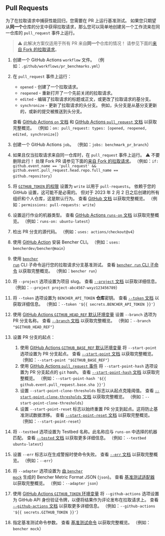 
## Pull Requests

为了在拉取请求中捕获性能回归，您需要在 PR 上运行基准测试。
如果您只期望从**同一个**仓库的分支中获得拉取请求，那么您可以简单地创建另一个工作流来在同一仓库的 `pull_request` 事件上运行。

> ⚠️ 此解决方案仅适用于所有 PR 来自**同一个**仓库的情况！
> 请参见下面的[来自 Fork 的拉取请求][pull requests from forks]。

<PullRequestsCode />

1. 创建一个 GitHub Actions `workflow` 文件。
   （例如：`.github/workflows/pr_benchmarks.yml`）
2. 在 `pull_request` 事件上运行：
   - `opened` - 创建了一个拉取请求。
   - `reopened` - 重新打开了一个先前关闭的拉取请求。
   - `edited` - 编辑了拉取请求的标题或正文，或更改了拉取请求的基分支。
   - `synchronize` - 更新了拉取请求的头分支。
   例如，头分支是从基分支更新的，或新的提交被推送到头分支。

   查看 [GitHub Actions `on` 文档][github actions on] 和 [GitHub Actions `pull_request` 文档][github action pull_request] 以获取完整概览。
   （例如：`on: pull_request: types: [opened, reopened, edited, synchronize]`）
3. 创建一个 GitHub Actions `job`。
   （例如：`jobs: benchmark_pr_branch`）
4. 如果且仅当拉取请求来自同一仓库时，在 `pull_request` 事件上运行。
   ⚠️ 不要删除此行！
   处理 Fork PR 请参见下面的[来自 Fork 的拉取请求][pull requests from forks]。
   （例如：`if: github.event_name == 'pull_request' && github.event.pull_request.head.repo.full_name == github.repository`）
5. 将 [`GITHUB_TOKEN` 的权限][github token permissions] 设置为 `write` 以用于 `pull-requests`。
   依赖于您的 GitHub 设置，这可能不是必需的。
   但对于 2023 年 2 月 2 日之后创建的所有组织和个人仓库，这是默认行为。
   查看 [GitHub 文档][github token permissions security] 以获取完整概览。
   （例如：`permissions: pull-requests: write`）
6. 设置运行作业的机器类型。
   查看 [GitHub Actions `runs-on` 文档][github actions runs-on] 以获取完整概览。
   （例如：`runs-on: ubuntu-latest`）
7. 检出 PR 分支的源代码。
   （例如：`uses: actions/checkout@v4`）
8. 使用 [GitHub Action][bencher cli github action] 安装 Bencher CLI。
   （例如：`uses: bencherdev/bencher@main`）
9. 使用 <code><a href="/zh/docs/explanation/bencher-run/">bencher run</a></code> CLI 子命令运行您的拉取请求分支基准测试。
   查看 [`bencher run` CLI 子命令][bencher run] 以获取完整概览。
   （例如：`bencher run`）
10. 将 `--project` 选项设置为项目 slug。
    查看 [`--project` 文档][project option] 以获取详细信息。
    （例如：`--project project-abc4567-wxyz123456789`）
11. 将 `--token` 选项设置为 `BENCHER_API_TOKEN` **仓库**密钥。
    查看 [`--token` 文档][token option] 以获取详细信息。
    （例如：`--token '${{ secrets.BENCHER_API_TOKEN }}'`）
12. 使用 [GitHub Actions `GITHUB_HEAD_REF` 默认环境变量][github default environment variables] 设置 `--branch` 选项为 PR 分支名称。
    查看 [`--branch` 文档][branch option] 以获取完整概览。
    （例如：`--branch "$GITHUB_HEAD_REF"`）
13. 设置 PR 分支的起点：
    1. 使用 [GitHub Actions `GITHUB_BASE_REF` 默认环境变量][github default environment variables] 将 `--start-point` 选项设置为 PR 分支起点。
    查看 [`--start-point` 文档][start point] 以获取完整概览。
    （例如：`--start-point "$GITHUB_BASE_REF"`）
    2. 使用 [GitHub Actions `pull_request` 事件][github action pull_request] 将 `--start-point-hash` 选项设置为 PR 分支起点的 `git` hash。
    查看 [`--start-point-hash` 文档][start point hash] 以获取完整概览。
    （例如：`--start-point-hash '${{ github.event.pull_request.base.sha }}'`）
    3. 设置 `--start-point-clone-thresholds` 标志以从起点克隆阈值。
    查看 [`--start-point-clone-thresholds` 文档][start point clone thresholds] 以获取完整概览。
    （例如：`--start-point-clone-thresholds`）
    4. 设置 `--start-point-reset` 标志以始终重置 PR 分支到起点。这将防止基准测试数据漂移。
    查看 [`--start-point-reset` 文档][start point reset] 以获取完整概览。
    （例如：`--start-point-reset`）
14. 将 `--testbed` 选项设置为 Testbed 名称。此名称应与 `runs-on` 中选择的机器匹配。
    查看 [`--tested` 文档][testbed option] 以获取更多详细信息。
    （例如：`--testbed ubuntu-latest`）
15. 设置 `--err` 标志以在生成警报时使命令失败。
   查看 [`--err` 文档][alert err] 以获取完整概览。
   （例如：`--err`）
16. 将 `--adapter` 选项设置为 [由 <code><a href="/zh/docs/reference/bencher-metric-format/#bencher-mock">bencher mock</a></code> 生成的 Bencher Metric Format JSON (`json`)][bmf]。
   查看 [基准测试适配器][adapter json] 以获取完整概览。
   （例如：`--adapter json`）
17. 使用 [GitHub Actions `GITHUB_TOKEN` 环境变量][github token] 将 `--github-actions` 选项设置为 GitHub API 身份验证令牌，以便将结果作为评论发布在拉取请求上。
    查看 [`--github-actions` 文档][github actions option] 以获取更多详细信息。
    （例如：`--github-actions '${{ secrets.GITHUB_TOKEN }}'`）
18. 指定基准测试命令参数。
    查看 [基准测试命令][command argument] 以获取完整概览。
    （例如：`bencher mock`）

<PullRequestsClosed />

[github actions on]: https://docs.github.com/en/actions/using-workflows/workflow-syntax-for-github-actions#on
[github action pull_request]: https://docs.github.com/en/webhooks/webhook-events-and-payloads#pull_request
[github token permissions]: https://docs.github.com/en/actions/using-jobs/assigning-permissions-to-jobs#setting-the-github_token-permissions-for-a-specific-job
[github token read only]: https://github.blog/changelog/2023-02-02-github-actions-updating-the-default-github_token-permissions-to-read-only/
[github token permissions security]: https://docs.github.com/en/actions/security-guides/automatic-token-authentication#modifying-the-permissions-for-the-github_token
[github actions runs-on]: https://docs.github.com/en/actions/using-workflows/workflow-syntax-for-github-actions#jobsjob_idruns-on
[bencher cli github action]: https://github.com/marketplace/actions/bencher-cli
[github default environment variables]: https://docs.github.com/en/actions/writing-workflows/choosing-what-your-workflow-does/store-information-in-variables
[github token]: https://docs.github.com/en/actions/security-guides/automatic-token-authentication

[bencher run]: /zh/docs/explanation/bencher-run/
[project option]: /zh/docs/explanation/bencher-run/#--project-project
[token option]: /zh/docs/explanation/bencher-run/#--token-token
[branch option]: /zh/docs/explanation/branch-selection/#--branch-branch
[start point]: /zh/docs/explanation/branch-selection/#--start-point-branch
[start point hash]: /zh/docs/explanation/branch-selection/#--start-point-hash-hash
[start point clone thresholds]: /zh/docs/explanation/branch-selection/#--start-point-clone-thresholds
[start point reset]: /zh/docs/explanation/branch-selection/#--start-point-reset
[testbed option]: /zh/docs/explanation/bencher-run/#--testbed-testbed
[alert err]: /zh/docs/explanation/thresholds/#--err
[bmf]: /zh/docs/reference/bencher-metric-format/
[adapter json]: /zh/docs/explanation/adapters/#-json
[github actions option]: /zh/docs/explanation/bencher-run/#--github-actions-github_token
[command argument]: /zh/docs/explanation/bencher-run/#benchmark-command

[pull requests from forks]: #pull-requests-from-forks
